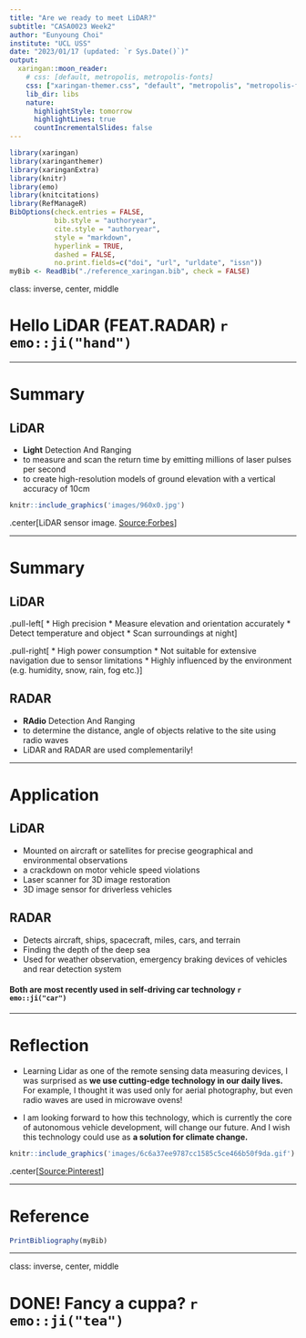 ```yaml
---
title: "Are we ready to meet LiDAR?"
subtitle: "CASA0023 Week2"
author: "Eunyoung Choi"
institute: "UCL USS"
date: "2023/01/17 (updated: `r Sys.Date()`)"
output:
  xaringan::moon_reader:
    # css: [default, metropolis, metropolis-fonts]
    css: ["xaringan-themer.css", "default", "metropolis", "metropolis-fonts"]
    lib_dir: libs
    nature:
      highlightStyle: tomorrow
      highlightLines: true
      countIncrementalSlides: false
---
```


```r
library(xaringan)
library(xaringanthemer)
library(xaringanExtra)
library(knitr)
library(emo)
library(knitcitations)
library(RefManageR)
BibOptions(check.entries = FALSE, 
           bib.style = "authoryear", 
           cite.style = "authoryear", 
           style = "markdown", 
           hyperlink = TRUE, 
           dashed = FALSE, 
           no.print.fields=c("doi", "url", "urldate", "issn"))
myBib <- ReadBib("./reference_xaringan.bib", check = FALSE)
```

class: inverse, center, middle

# Hello LiDAR (FEAT.RADAR) `r emo::ji("hand")`

---

# Summary

## LiDAR
 * **Light** Detection And Ranging
 * to measure and scan the return time by emitting millions of laser pulses per second
 * to create high-resolution models of ground elevation with a vertical accuracy of 10cm

```r
knitr::include_graphics('images/960x0.jpg')
```
.center[LiDAR sensor image. [Source:Forbes](https://www.forbes.com/sites/sabbirrangwala/2020/04/12/there-must-be-860-ways-to-build-an-av-lidarpart-1/?sh=48144d69545c)]  

---

# Summary

## LiDAR
.pull-left[
* High precision 
* Measure elevation and orientation accurately
* Detect temperature and object 
* Scan surroundings at night
]
 
.pull-right[ 
* High power consumption
* Not suitable for extensive navigation due to sensor limitations
* Highly influenced by the environment (e.g. humidity, snow, rain, fog etc.)
]


## RADAR
 * **RAdio** Detection And Ranging
 * to determine the distance, angle of objects relative to the site using radio waves
 * LiDAR and RADAR are used complementarily!

---

# Application

## LiDAR
 * Mounted on aircraft or satellites for precise geographical and environmental observations
 * a crackdown on motor vehicle speed violations
 * Laser scanner for 3D image restoration
 * 3D image sensor for driverless vehicles

## RADAR
 * Detects aircraft, ships, spacecraft, miles, cars, and terrain
 * Finding the depth of the deep sea 
 * Used for weather observation, emergency braking devices of vehicles and rear detection system

#### **Both** are most recently used in **self-driving car technology** `r emo::ji("car")`

---

# Reflection 

* Learning Lidar as one of the remote sensing data measuring devices, I was surprised as **we use cutting-edge technology in our daily lives.** For example, I thought it was used only for aerial photography, but even radio waves are used in microwave ovens!

* I am looking forward to how this technology, which is currently the core of autonomous vehicle development, will change our future. And I wish this technology could use as **a solution for climate change.**

```r
knitr::include_graphics('images/6c6a37ee9787cc1585c5ce466b50f9da.gif')
```
.center[[Source:Pinterest](https://www.pinterest.com/pin/93590498485503110/)]  

---

# Reference

```r
PrintBibliography(myBib)
```

---

class: inverse, center, middle

# DONE! Fancy a cuppa? `r emo::ji("tea")`

